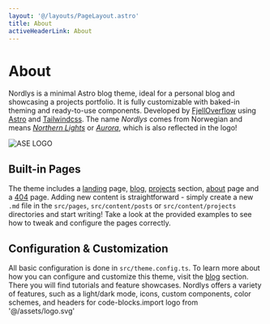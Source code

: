 ```yaml
---
layout: '@/layouts/PageLayout.astro'
title: About
activeHeaderLink: About
---
```


# About

Nordlys is a minimal Astro blog theme, ideal for a personal blog and showcasing a projects portfolio. It is fully customizable with baked-in theming and ready-to-use components. Developed by [FjellOverflow](https://github.com/FjellOverflow) using [Astro](https://astro.build/) and [Tailwindcss](https://tailwindcss.com/). The name _Nordlys_ comes from Norwegian and means [_Northern Lights_](https://en.wikipedia.org/wiki/Aurora) or [_Aurora_](https://en.wikipedia.org/wiki/Aurora), which is also reflected in the logo!


<Image
  alt="ASE LOGO"
  src={logo}
  loading="eager"
  class="mx-auto w-1/3 md:w-1/6"
/>

## Built-in Pages

The theme includes a [landing](/) page, [blog](/posts/), [projects](/projects/) section, [about](/about/) page and a [404](/some-url-that-does-not-exist) page. Adding new content is straightforward - simply create a new `.md` file in the `src/pages`, `src/content/posts` or `src/content/projects` directories and start writing! Take a look at the provided examples to see how to tweak and configure the pages correctly.

## Configuration & Customization

All basic configuration is done in `src/theme.config.ts`. To learn more about how you can configure and customize this theme, visit the [blog](/posts/) section. There you will find tutorials and feature showcases. Nordlys offers a variety of features, such as a light/dark mode, icons, custom components, color schemes, and headers for code-blocks.import logo from '@/assets/logo.svg'

